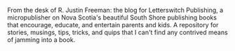 <div class="flex flex-col gap-2">
  <p>
    From the desk of R. Justin Freeman: the blog for Letterswitch Publishing, a
    micropublisher on Nova Scotia's beautiful South Shore publishing books that
    encourage, educate, and entertain parents and kids. A repository for
    stories, musings, tips, tricks, and quips that I can't find any contrived
    means of jamming into a book.
  </p>
</div>

